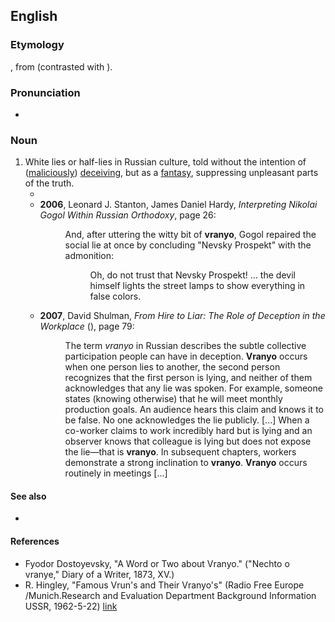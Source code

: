 ==English==

{{rfp|en}}

===Etymology===
{{bor|en|ru|враньё||lying, lies}}, from {{m|ru|врать||to lie}} (contrasted with {{m|ru|ложь}}).

===Pronunciation===
* {{IPA|en|/vɹɑːˈnjəʊ/}}

===Noun===
{{en-noun|-}}

# White lies or half-lies in Russian culture, told without the intention of ([[malicious]]ly) [[deceive|deceiving]], but as a [[fantasy]], suppressing unpleasant parts of the truth.
#* {{quote-newsgroup|en|date=Sep 6 2004|author=Raven|title=Re: OT: Beslan school hostage tragedy (Russia, Putin)|newsgroup=alt.fan.tolkien|url=http://groups.google.com/group/alt.fan.tolkien/msg/945cd87ca6dbb8a4
|passage=If the reports from the Russian authorities aren't all '''vranyo''', there were not many Chechens among the Beslan ghouls.}}
#* '''2006''', Leonard J. Stanton, James Daniel Hardy, ''Interpreting Nikolai Gogol Within Russian Orthodoxy'', page 26:
#*: And, after uttering the witty bit of '''vranyo''', Gogol repaired the social lie at once by concluding "Nevsky Prospekt" with the admonition:
#*:: Oh, do not trust that Nevsky Prospekt! ... the devil himself lights the street lamps to show everything in false colors.
#* '''2007''', David Shulman, ''From Hire to Liar: The Role of Deception in the Workplace'' ({{ISBN|080144473X}}), page 79:
#*: The term ''vranyo'' in Russian describes the subtle collective participation people can have in deception. '''Vranyo''' occurs when one person lies to another, the second person recognizes that the first person is lying, and neither of them acknowledges that any lie was spoken. For example, someone states (knowing otherwise) that he will meet monthly production goals. An audience hears this claim and knows it to be false. No one acknowledges the lie publicly. [...] When a co-worker claims to work incredibly hard but is lying and an observer knows that colleague is lying but does not expose the lie—that is '''vranyo'''. In subsequent chapters, workers demonstrate a strong inclination to '''vranyo'''. '''Vranyo''' occurs routinely in meetings [...]

====See also====
* {{l|ru|туфта}}

====References====
* Fyodor Dostoyevsky, "A Word or Two about Vranyo." ("Nechto o vranye," Diary of a Writer, 1873, XV.)
* R. Hingley, "Famous Vrun's and Their Vranyo's" (Radio Free Europe /Munich.Research and Evaluation Department Background Information USSR, 1962-5-22) [https://web.archive.org/web/20080224064158/http://www.osa.ceu.hu/files/holdings/300/8/3/text/60-3-312.shtml link]